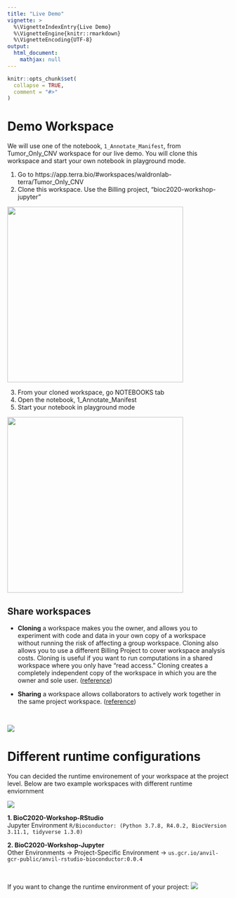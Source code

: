 ```yaml
---
title: "Live Demo"
vignette: >
  %\VignetteIndexEntry{Live Demo}
  %\VignetteEngine{knitr::rmarkdown}
  %\VignetteEncoding{UTF-8}
output:
  html_document:
    mathjax: null
---
```



```r
knitr::opts_chunk$set(
  collapse = TRUE,
  comment = "#>"
)
```



# Demo Workspace
We will use one of the notebook, `1_Annotate_Manifest`, from Tumor_Only_CNV workspace 
for our live demo. You will clone this workspace and start your own notebook in 
playground mode.

1. Go to https://app.terra.bio/#workspaces/waldronlab-terra/Tumor_Only_CNV   
2. Clone this workspace. Use the Billing project, "bioc2020-workshop-jupyter"   

![](images/clone_demo_workspace.png){width=500px, height=400px}  

3. From your cloned workspace, go NOTEBOOKS tab   
4. Open the notebook, 1_Annotate_Manifest    
5. Start your notebook in playground mode 

![](images/start_notebooks.png){width=500px, height=400px}



## Share workspaces
- **Cloning** a workspace makes you the owner, and allows you to experiment with code and data in your own copy of a workspace without running the risk of affecting a group workspace. Cloning also allows you to use a different Billing Project to cover workspace analysis costs. Cloning is useful if you want to run computations in a shared workspace where you only have "read access." Cloning creates a completely independent copy of the workspace in which you are the owner and sole user. ([reference](https://support.terra.bio/hc/en-us/articles/360026130851-How-to-clone-a-workspace))

- **Sharing** a workspace allows collaborators to actively work together in the same project workspace. ([reference](https://support.terra.bio/hc/en-us/articles/360034540171-How-to-share-a-workspace))

<br>

![](images/clone_share.png)  


# Different runtime configurations 
You can decided the runtime environement of your workspace at the project level.
Below are two example workspaces with different runtime enviornment

![](images/bioc2020_workspaces.png)

**1. BioC2020-Workshop-RStudio**   
Jupyter Environment `R/Bioconductor: (Python 3.7.8, R4.0.2, BiocVersion 3.11.1, tidyverse 1.3.0)`  

**2. BioC2020-Workshop-Jupyter**    
Other Environments -> Project-Specific Environment -> `us.gcr.io/anvil-gcr-public/anvil-rstudio-bioconductor:0.0.4` 

<br>

If you want to change the runtime environment of your project:
![](images/custom_runtime.png)

